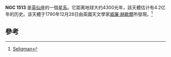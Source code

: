 {{NGCInfoBox|NGCID=NGC 1513|發現者=弗里德里希·威廉·赫歇爾|發現日期=1790年12月28日|其他編號=OCL 398|曆元=J2000.0|赤經=4時9分57秒
|赤緯=49°30'54"|星座=英仙座|星體=星系|星等=8.4|表面亮度=|藍等=}}

'''NGC 1513''' 是[[英仙座|英仙座]]的一個[[星系|星系]]。它距离地球大约4300光年，該天體估计有4.2亿年的历史。该天體于1790年12月28日由英國天文學家[[威廉·赫歇爾|威廉·赫歇爾]]所發現。<ref>[http://cseligman.com/text/atlas/ngc15.htm#1513 Seligman]</ref>
==參考==
{{reflist}}
{{NGCReference|1513}}
{{Catalogs|NGC=1513}}